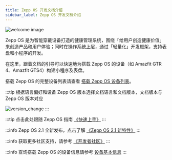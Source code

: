 ```yaml
---
title: Zepp OS 开发文档介绍
sidebar_label: Zepp OS 开发文档介绍
---
```


![welcome image](/img/welcome.png)

Zepp OS 是为智能穿戴设备打造的健康管理系统，围绕「给用户创造健康价值」来创造产品和用户体验；同时在操作系统上层，通过「轻量化」开发框架，支持表盘和小程序的开发。

在这里，跟着文档的引导可以快速地为搭载 Zepp OS 的设备（如 Amazfit GTR 4、Amazfit GTS4）构建小程序及表盘。

搭载 Zepp OS 的完整设备列表请查看 [搭载 Zepp OS 设备列表](./reference/related-resources/device-list.mdx)。

:::tip
根据语言偏好和设备 Zepp OS 版本选择文档语言和文档版本，文档版本与 Zepp OS 版本对应

![version_change](/img/version_change.jpg)
:::

:::tip
点击此处跟随 Zepp OS 指南 [《快速上手》](./guides/quick-start.mdx)
:::

:::info
Zepp OS 2.1 全新发布，点击了解 [《Zepp OS 2.1 新特性》](./guides/version-info/new-features-21.md)
:::

:::info
获取更多社区支持，请参考 [《开发者社区》](./guides/community.md)
:::

:::info
查询搭载 Zepp OS 的设备信息请参考 [设备基本信息](./reference/related-resources/device-list.mdx)
:::
